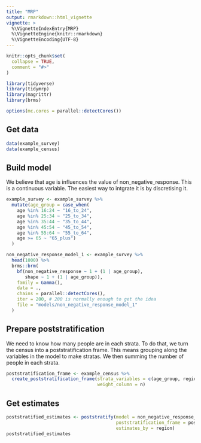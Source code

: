```yaml
---
title: "MRP"
output: rmarkdown::html_vignette
vignette: >
  %\VignetteIndexEntry{MRP}
  %\VignetteEngine{knitr::rmarkdown}
  %\VignetteEncoding{UTF-8}
---
```


```r
knitr::opts_chunk$set(
  collapse = TRUE,
  comment = "#>"
)
```

```r
library(tidyverse)
library(tidymrp)
library(magrittr)
library(brms)
```

```r
options(mc.cores = parallel::detectCores())
```

## Get data

```r
data(example_survey)
data(example_census)
```

## Build model

We believe that age is influences the value of non_negative_response. This is a continuous variable. The easiest way to intgrate it is by discretising it.

```r
example_survey <- example_survey %>%
  mutate(age_group = case_when(
    age %in% 16:24 ~ "16_to_24",
    age %in% 25:34 ~ "25_to_34",
    age %in% 35:44 ~ "35_to_44",
    age %in% 45:54 ~ "45_to_54",
    age %in% 55:64 ~ "55_to_64",
    age >= 65 ~ "65_plus")
  )
```

```r
non_negative_response_model_1 <- example_survey %>%
  head(1000) %>%
  brms::brm(
    bf(non_negative_response ~ 1 + (1 | age_group),
       shape ~ 1 + (1 | age_group)),
    family = Gamma(),
    data = .,
    chains = parallel::detectCores(),
    iter = 200, # 200 is normally enough to get the idea
    file = "models/non_negative_response_model_1"
  )
```

## Prepare poststratification

We need to know how many people are in each strata. To do that, we turn the census into a poststratification frame. This means grouping along the variables in the model to make stratas. We then summing the number of people in each strata.

<!-- Turn the census into a poststratification frame by grouping along the categorical variables used in the model and summing all the people in those stratas. -->

```r
poststratification_frame <- example_census %>%
  create_poststratification_frame(strata_variables = c(age_group, region),
                                  weight_column = n)
```

## Get estimates

```r
poststratified_estimates <- poststratify(model = non_negative_response_model_1,
                                         poststratification_frame = poststratification_frame,
                                         estimates_by = region)
poststratified_estimates
```
